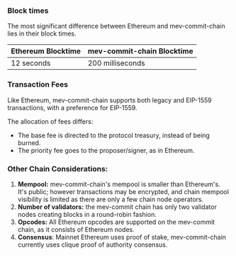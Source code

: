 ### Block times

The most significant difference between Ethereum and mev-commit-chain lies in their block times.

| Ethereum Blocktime | mev-commit-chain Blocktime |
| ------------------ | -------------------------- |
| 12 seconds         | 200 milliseconds           |

### **Transaction Fees**

Like Ethereum, mev-commit-chain supports both legacy and EIP-1559 transactions, with a preference for EIP-1559.

The allocation of fees differs:

- The base fee is directed to the protocol treasury, instead of being burned.
- The priority fee goes to the proposer/signer, as in Ethereum.

### Other Chain Considerations:

1. **Mempool:** mev-commit-chain's mempool is smaller than Ethereum's. It's public; however transactions may be encrypted, and chain mempool visibility is limited as there are only a few chain node operators.
2. **Number of validators:** the mev-commit chain has only two validator nodes creating blocks in a round-robin fashion.
3. **Opcodes:** All Ethereum opcodes are supported on the mev-commit chain, as it consists of Ethereum nodes.
4. **Consensus**: Mainnet Ethereum uses proof of stake, mev-commit-chain currently uses clique proof of authority consensus.
